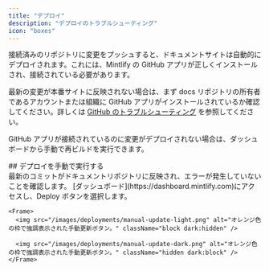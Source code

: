 ```yaml
---
title: "デプロイ"
description: "デプロイのトラブルシューティング"
icon: "boxes"
---
```


接続済みのリポジトリに変更をプッシュすると、ドキュメントサイトは自動的にデプロイされます。これには、Mintlify の GitHub アプリが正しくインストールされ、接続されている必要があります。

最新の変更が本番サイトに反映されない場合は、まず docs リポジトリの所有者であるアカウントまたは組織に GitHub アプリがインストールされているか確認してください。詳しくは [GitHub のトラブルシューティング](/ja/settings/github#troubleshooting) を参照してください。

GitHub アプリが接続されているのに変更がデプロイされない場合は、ダッシュボードから手動で再ビルドを実行できます。

<div id="manually-triggering-a-deployment">
  ## デプロイを手動で実行する
</div>

<Steps>
  <Step title="最新のコミットが成功していることを確認する。">
    最新のコミットがドキュメントリポジトリに反映され、エラーが発生していないことを確認します。
  </Step>

  <Step title="デプロイを手動で実行する。">
    [ダッシュボード](https://dashboard.mintlify.com)にアクセスし、Deploy ボタンを選択します。

    <Frame>
      <img src="/images/deployments/manual-update-light.png" alt="オレンジ色の枠で強調表示された手動更新ボタン。" className="block dark:hidden" />

      <img src="/images/deployments/manual-update-dark.png" alt="オレンジ色の枠で強調表示された手動更新ボタン。" className="hidden dark:block" />
    </Frame>
  </Step>
</Steps>